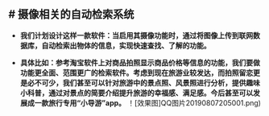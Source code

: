 # 摄像相关的自动检索系统
---
*
    **我们计划设计这样一款软件：当启用其摄像功能时，通过将图像上传到联网数据库，自动检索出物体的信息，实现快速查找、了解的功能。**

*   **具体比如：参考淘宝软件上对商品拍照显示商品价格等信息的功能，我们要做功能更全面、范围更广的检索软件。考虑到现在旅游业较发达，而拍照留恋更是必不可少，我们甚至可以针对旅游中的景点照、风景照进行分析，提供趣味小科普，通过对景点的简要介绍提升旅游的幸福感、满足感。今后甚至可以发展成一款旅行专用“小导游”app。**
！[效果图]QQ图片20190807205001.png)
